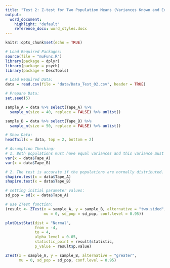 ```yaml
---
title: "Test 2: Z-test for Two Population Means (Variances Known and Equal)"
output:
  word_document:
    highlight: "default"
    reference_docx: word_styles.docx
---
```


```r
knitr::opts_chunk$set(echo = TRUE)
```

```r
# Load Required Packages:
source(file = "muFunc.R")
library(package = dplyr)
library(package = psych)
library(package = DescTools)

# Load Required Data:
data = read.csv(file = "data/Data_Test_02.csv", header = TRUE)

# Prepare Data:
set.seed(5)

sample_A = data %>% select(Tape_A) %>% 
  sample_n(size = 40, replace = FALSE) %>% unlist()

sample_B = data %>% select(Tape_B) %>%
  sample_n(size = 50, replace = FALSE) %>% unlist()

# Show Data:
headTail(x = data, top = 2, bottom = 2)
```

```r
# Assumption Checking:
# 1. Both populations must have equal variances and this variance must be known.
var(x = data$Tape_A)
var(x = data$Tape_B)

# 2. The test is accurate if the populations are normally distributed.
shapiro.test(x = data$Tape_A)
shapiro.test(x = data$Tape_B)
```

```r
# setting initial parameter values:
sd_pop = sd(x = data$Tape_A)

# use ZTest function:
(result <- ZTest(x = sample_A, y = sample_B, alternative = "two.sided",
                 mu = 0, sd_pop = sd_pop, conf.level = 0.95))

plotDistStat(dist = "Normal",
             from = -4,
             to = 4,
             alpha_level = 0.05,
             statistic_point = result$statistic,
             p_value = result$p.value)

ZTest(x = sample_A, y = sample_B, alternative = "greater",
      mu = 0, sd_pop = sd_pop, conf.level = 0.95)
```
